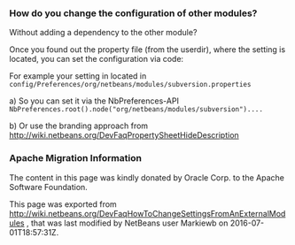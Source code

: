 <!--

    Licensed to the Apache Software Foundation (ASF) under one
    or more contributor license agreements.  See the NOTICE file
    distributed with this work for additional information
    regarding copyright ownership.  The ASF licenses this file
    to you under the Apache License, Version 2.0 (the
    "License"); you may not use this file except in compliance
    with the License.  You may obtain a copy of the License at

      http://www.apache.org/licenses/LICENSE-2.0

    Unless required by applicable law or agreed to in writing,
    software distributed under the License is distributed on an
    "AS IS" BASIS, WITHOUT WARRANTIES OR CONDITIONS OF ANY
    KIND, either express or implied.  See the License for the
    specific language governing permissions and limitations
    under the License.

-->
===How do you change the configuration of other modules?===
Without adding a dependency to the other module?

Once you found out the property file (from the userdir), where the setting is located, you can set the configuration via code:

For example your setting in located in
<code>config/Preferences/org/netbeans/modules/subversion.properties</code>

a) So you can set it via the NbPreferences-API
<code>
NbPreferences.root().node("org/netbeans/modules/subversion")....
</code>

b) Or use the branding approach from http://wiki.netbeans.org/DevFaqPropertySheetHideDescription

===Apache Migration Information===

The content in this page was kindly donated by Oracle Corp. to the
Apache Software Foundation.

This page was exported from http://wiki.netbeans.org/DevFaqHowToChangeSettingsFromAnExternalModules , 
that was last modified by NetBeans user Markiewb 
on 2016-07-01T18:57:31Z.

